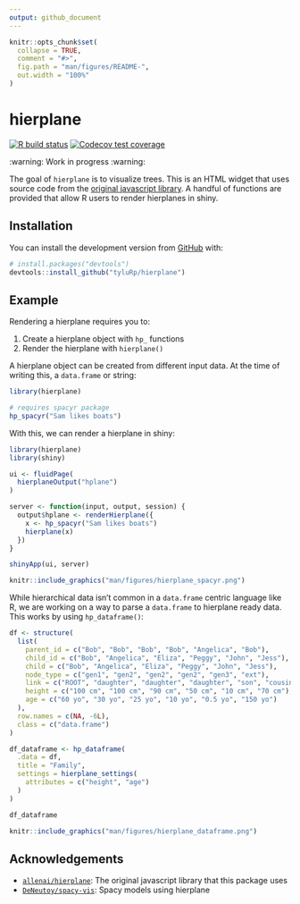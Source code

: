 ```yaml
---
output: github_document
---
```


<!-- README.md is generated from README.Rmd. Please edit that file -->

```r
knitr::opts_chunk$set(
  collapse = TRUE,
  comment = "#>",
  fig.path = "man/figures/README-",
  out.width = "100%"
)
```

# hierplane

<!-- badges: start -->
[![R build status](https://github.com/tyluRp/hierplane/workflows/R-CMD-check/badge.svg)](https://github.com/tyluRp/hierplane/actions)
[![Codecov test coverage](https://codecov.io/gh/tyluRp/hierplane/branch/master/graph/badge.svg)](https://codecov.io/gh/tyluRp/hierplane?branch=master)
<!-- badges: end -->

:warning: Work in progress :warning:

The goal of `hierplane` is to visualize trees. This is an HTML widget that uses source code from the [original javascript library](https://github.com/allenai/hierplane). A handful of functions are provided that allow R users to render hierplanes in shiny.

## Installation

You can install the development version from [GitHub](https://github.com/) with:

``` r
# install.packages("devtools")
devtools::install_github("tyluRp/hierplane")
```

## Example

Rendering a hierplane requires you to:

1. Create a hierplane object with `hp_` functions
2. Render the hierplane with `hierplane()`

A hierplane object can be created from different input data. At the time of writing this, a `data.frame` or string:

```r
library(hierplane)

# requires spacyr package
hp_spacyr("Sam likes boats")
```

With this, we can render a hierplane in shiny:

```r
library(hierplane)
library(shiny)

ui <- fluidPage(
  hierplaneOutput("hplane")
)

server <- function(input, output, session) {
  output$hplane <- renderHierplane({
    x <- hp_spacyr("Sam likes boats")
    hierplane(x)
  })
}

shinyApp(ui, server)
```

```r
knitr::include_graphics("man/figures/hierplane_spacyr.png")
```

While hierarchical data isn't common in a `data.frame` centric language like R, we are working on a way to parse a `data.frame` to hierplane ready data. This works by using `hp_dataframe()`:

```r
df <- structure(
  list(
    parent_id = c("Bob", "Bob", "Bob", "Bob", "Angelica", "Bob"),
    child_id = c("Bob", "Angelica", "Eliza", "Peggy", "John", "Jess"),
    child = c("Bob", "Angelica", "Eliza", "Peggy", "John", "Jess"),
    node_type = c("gen1", "gen2", "gen2", "gen2", "gen3", "ext"),
    link = c("ROOT", "daughter", "daughter", "daughter", "son", "cousin"),
    height = c("100 cm", "100 cm", "90 cm", "50 cm", "10 cm", "70 cm"),
    age = c("60 yo", "30 yo", "25 yo", "10 yo", "0.5 yo", "150 yo")
  ),
  row.names = c(NA, -6L),
  class = c("data.frame")
)

df_dataframe <- hp_dataframe(
  .data = df,
  title = "Family",
  settings = hierplane_settings(
    attributes = c("height", "age")
  )
)

df_dataframe
```

```r
knitr::include_graphics("man/figures/hierplane_dataframe.png")
```

## Acknowledgements

* [`allenai/hierplane`](https://github.com/allenai/hierplane): The original javascript library that this package uses
* [`DeNeutoy/spacy-vis`](https://github.com/DeNeutoy/spacy-vis): Spacy models using hierplane 
